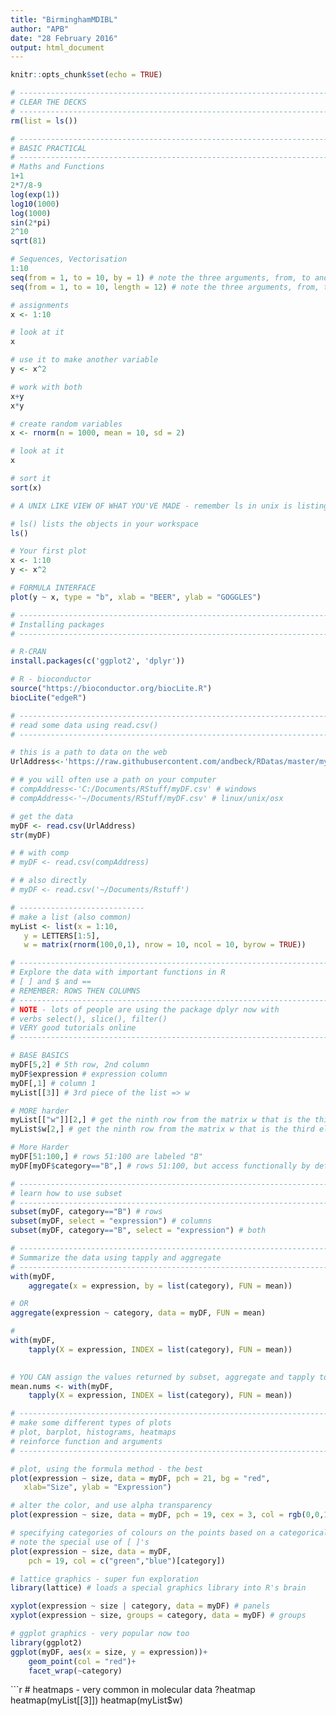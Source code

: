 ```yaml
---
title: "BirminghamMDIBL"
author: "APB"
date: "28 February 2016"
output: html_document
---
```


```r
knitr::opts_chunk$set(echo = TRUE)
```

```r
# ----------------------------------------------------------------------
# CLEAR THE DECKS
# ----------------------------------------------------------------------
rm(list = ls())
```


```r
# ----------------------------------------------------------------------
# BASIC PRACTICAL
# ----------------------------------------------------------------------
# Maths and Functions
1+1
2*7/8-9
log(exp(1))
log10(1000)
log(1000)
sin(2*pi)
2^10
sqrt(81)
```

```r
# Sequences, Vectorisation
1:10
seq(from = 1, to = 10, by = 1) # note the three arguments, from, to and by
seq(from = 1, to = 10, length = 12) # note the three arguments, from, to and length
```

```r
# assignments
x <- 1:10

# look at it
x

# use it to make another variable
y <- x^2

# work with both
x+y 
x*y
```

```r
# create random variables
x <- rnorm(n = 1000, mean = 10, sd = 2)

# look at it
x

# sort it
sort(x)
```


```r
# A UNIX LIKE VIEW OF WHAT YOU'VE MADE - remember ls in unix is listing what is in the directory

# ls() lists the objects in your workspace
ls()
```


```r
# Your first plot
x <- 1:10
y <- x^2

# FORMULA INTERFACE
plot(y ~ x, type = "b", xlab = "BEER", ylab = "GOGGLES")
```

```r

# ----------------------------------------------------------------------
# Installing packages
# ----------------------------------------------------------------------

# R-CRAN
install.packages(c('ggplot2', 'dplyr'))

# R - bioconductor
source("https://bioconductor.org/biocLite.R")
biocLite("edgeR")
```


```r
# ----------------------------------------------------------------------
# read some data using read.csv()
# ----------------------------------------------------------------------

# this is a path to data on the web
UrlAddress<-'https://raw.githubusercontent.com/andbeck/RDatas/master/myDF.csv'

# # you will often use a path on your computer
# compAddress<-'C:/Documents/RStuff/myDF.csv' # windows
# compAddress<-'~/Documents/RStuff/myDF.csv' # linux/unix/osx

# get the data
myDF <- read.csv(UrlAddress)
str(myDF)
```

```r
# # with comp
# myDF <- read.csv(compAddress)

# # also directly
# myDF <- read.csv('~/Documents/Rstuff')
```

```r
# ----------------------------
# make a list (also common)
myList <- list(x = 1:10,
   y = LETTERS[1:5],
   w = matrix(rnorm(100,0,1), nrow = 10, ncol = 10, byrow = TRUE))
```


```r
# ----------------------------------------------------------------------
# Explore the data with important functions in R
# [ ] and $ and ==
# REMEMBER: ROWS THEN COLUMNS
# ----------------------------------------------------------------------
# NOTE - lots of people are using the package dplyr now with
# verbs select(), slice(), filter()
# VERY good tutorials online
# ----------------------------------------------------------------------

# BASE BASICS
myDF[5,2] # 5th row, 2nd column
myDF$expression # expression column
myDF[,1] # column 1
myList[[3]] # 3rd piece of the list => w
```

```r
# MORE harder
myList[["w"]][2,] # get the ninth row from the matrix w that is the third element in myList
myList$w[2,] # get the ninth row from the matrix w that is the third element in myList

# More Harder
myDF[51:100,] # rows 51:100 are labeled "B"
myDF[myDF$category=="B",] # rows 51:100, but access functionally by definition in category column.
```


```r
# ----------------------------------------------------------------------
# learn how to use subset
# ----------------------------------------------------------------------
subset(myDF, category=="B") # rows
subset(myDF, select = "expression") # columns
subset(myDF, category=="B", select = "expression") # both
```

```r
# ----------------------------------------------------------------------
# Summarize the data using tapply and aggregate
# ----------------------------------------------------------------------
with(myDF, 
	aggregate(x = expression, by = list(category), FUN = mean))

# OR
aggregate(expression ~ category, data = myDF, FUN = mean)

#
with(myDF, 
	tapply(X = expression, INDEX = list(category), FUN = mean))
	
```


```r
# YOU CAN assign the values returned by subset, aggregate and tapply to objects
mean.nums <- with(myDF, 
	tapply(X = expression, INDEX = list(category), FUN = mean))
```

```r
# ----------------------------------------------------------------------
# make some different types of plots
# plot, barplot, histograms, heatmaps
# reinforce function and arguments
# ----------------------------------------------------------------------

# plot, using the formula method - the best
plot(expression ~ size, data = myDF, pch = 21, bg = "red",
   xlab="Size", ylab = "Expression")
```

```r
# alter the color, and use alpha transparency
plot(expression ~ size, data = myDF, pch = 19, cex = 3, col = rgb(0,0,1,alpha = 0.5))

# specifying categories of colours on the points based on a categorical column
# note the special use of [ ]'s
plot(expression ~ size, data = myDF, 
	pch = 19, col = c("green","blue")[category])
```

```r
# lattice graphics - super fun exploration
library(lattice) # loads a special graphics library into R's brain

xyplot(expression ~ size | category, data = myDF) # panels
xyplot(expression ~ size, groups = category, data = myDF) # groups

# ggplot graphics - very popular now too
library(ggplot2)
ggplot(myDF, aes(x = size, y = expression))+
	geom_point(col = "red")+
	facet_wrap(~category)
```

```r
# heatmaps - very common in molecular data
?heatmap
heatmap(myList[[3]])
heatmap(myList$w)
